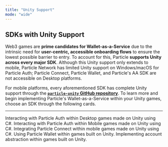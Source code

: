 ```yaml
---
title: "Unity Support"
mode: "wide"
---
```


## SDKs with Unity Support

Web3 games are **prime candidates for Wallet-as-a-Service** due to the intrinsic need for **user-centric, accessible onboarding flows** to ensure the lowest possible barrier to entry. To account for this, Particle **supports Unity across every major SDK**. Although this Unity support only extends to mobile, Particle Network has limited Unity support on Windows/macOS for Particle Auth; Particle Connect, Particle Wallet, and Particle's AA SDK are not accessible on Desktop platforms. 

For mobile platforms, every aforementioned SDK has complete Unity support through the **[`particle-unity` GitHub repository](https://github.com/Particle-Network/particle-unity)**. To learn more and begin implementing Particle's Wallet-as-a-Service within your Unity games, choose an SDK through the following cards.

***

<CardGroup cols={2}>
  <Card title="Particle Auth (Desktop)" href="https://developers.particle.network/docs/auth-unity-desktop">
    Interacting with Particle Auth within Desktop games made on Unity using C#.
  </Card>
    <Card title="Particle Auth (Mobile)" href="https://developers.particle.network/docs/auth-unity-mobile">
    Interacting with Particle Auth within Mobile games made on Unity using C#.
  </Card>
  <Card title="Particle Connect" href="https://developers.particle.network/docs/connect-unity">
    Integrating Particle Connect within mobile games made on Unity using C#.
  </Card>
   <Card title="Particle Wallet" href="https://developers.particle.network/docs/wallet-unity">
    Using Particle Wallet within games built on Unity.
  </Card>
     <Card title="Account Abstraction" href="https://developers.particle.network/docs/aa-unity">
    Implementing account abstraction within games built on Unity.
  </Card>
</CardGroup>